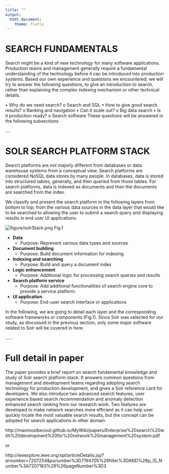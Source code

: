 ---
title: ""
output: 
  html_document: 
    theme: flatly
---


#	SEARCH FUNDAMENTALS
Search might be a kind of new technology for many software applications. Production teams and management generally require a fundamental understanding of the technology before it can be introduced into production systems. Based our own experience and questions we encountered, we will try to answer the following questions, to give an introduction to search, rather than explaining the complex indexing mechanism or other technical details.

•	Why do we need search?
o	Search and SQL
•	How to give good search results?
o	Ranking and navigation
•	Can it scale out? 
o	Big data search
•	Is it production ready?
o	Search software
These questions will be answered in the following subsections


....


# SOLR SEARCH PLATFORM STACK

Search platforms are not majorly different from databases or data warehouse systems from a conceptual view. Search platforms are considered NoSQL data stores by many people. In databases, data is stored into structured tables, generally, and then queried from those tables. For search platforms, data is indexed as documents and then the documents are searched from the index. 

We classify and present the search platform in the following layers from bottom to top; from the various data sources in the data layer that would like to be searched to allowing the user to submit a search query and displaying results in end user UI applications.  


![figure/solrStack.png](solrStack.png) Fig.1


 *  **Data** 
     + Purpose: Represent various data types and sources
 *  **Document building**
     + Purpose: Build document information for indexing 
 *  **Indexing and searching**
     + Purpose: Build and query a document index
 *  **Logic enhancement**
     + Purpose: Additional logic for processing search queries and results
 *  **Search platform service**
     + Purpose: Add additional functionalities of search engine core to provide a service platform.
 *  **UI application**
     + Purpose: End-user search interface or applications 

In the following, we are going to detail each layer and the corresponding software frameworks or components (Fig.1). Since Solr was selected for our study, as discussed in the previous section, only some major software related to Solr will be covered in here. 

......


# Full detail in paper

The paper provides a brief report on search fundamental knowledge and study of Solr search platform stack. It answers common questions from management and development teams regarding adopting search technology for production development, and gives a Solr reference card for developers.  We also introduce two advanced search features, user experience based search recommendation and anomaly detection enhanced search ranking from our research work. Two features are developed to make network searches more efficient as it can help user quickly locate the most valuable search results, but the concept can be adopted for search applications in other domain



http://manmustbecool.github.io/MyWiki/papers/Enterprise%20search%20with%20development%20for%20network%20management%20system.pdf

or 

http://ieeexplore.ieee.org/xpl/articleDetails.jsp?arnumber=7207254&punumber%3D7194705%26filter%3DAND%28p_IS_Number%3A7207183%29%26pageNumber%3D3



